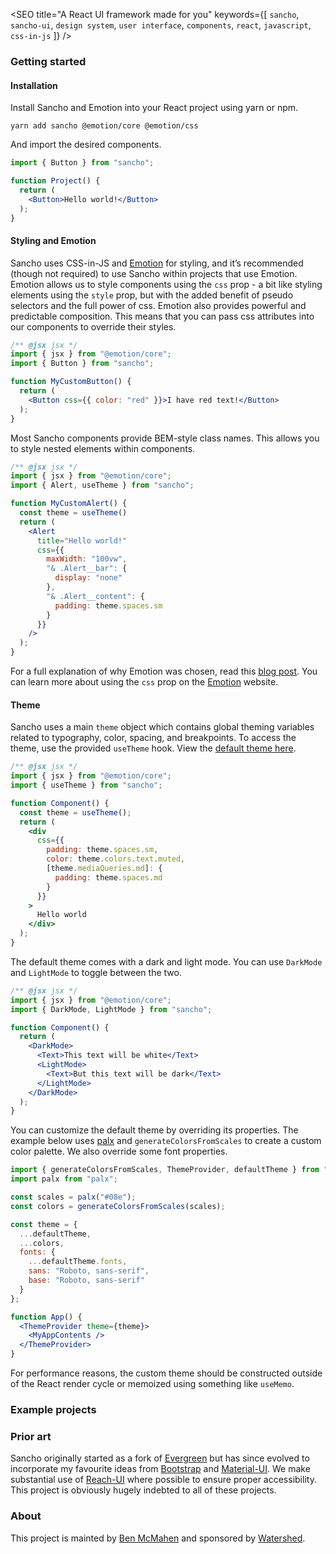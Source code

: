 
<SEO
  title="A React UI framework made for you"
  keywords={[
    `sancho`,
    `sancho-ui`,
    `design system`,
    `user interface`,
    `components`,
    `react`,
    `javascript`,
    `css-in-js`
  ]}
/>


### Getting started

#### Installation

Install Sancho and Emotion into your React project using yarn or npm.

```
yarn add sancho @emotion/core @emotion/css
```

And import the desired components.

```.jsx
import { Button } from "sancho";

function Project() {
  return (
    <Button>Hello world!</Button>
  );
}
```

#### Styling and Emotion

Sancho uses CSS-in-JS and [Emotion](https://emotion.sh/docs/introduction) for styling, and it’s recommended (though not required) to use Sancho within projects that use Emotion. Emotion allows us to style components using the `css` prop - a bit like styling elements using the `style` prop, but with the added benefit of pseudo selectors and the full power of css. Emotion also provides powerful and predictable composition. This means that you can pass css attributes into our components to override their styles.

```.jsx
/** @jsx jsx */
import { jsx } from "@emotion/core";
import { Button } from "sancho";

function MyCustomButton() {
  return (
    <Button css={{ color: "red" }}>I have red text!</Button>
  );
}
```

Most Sancho components provide BEM-style class names. This allows you to style nested elements within components.

```.jsx
/** @jsx jsx */
import { jsx } from "@emotion/core";
import { Alert, useTheme } from "sancho";

function MyCustomAlert() {
  const theme = useTheme()
  return (
    <Alert
      title="Hello world!"
      css={{
        maxWidth: "100vw",
        "& .Alert__bar": {
          display: "none"
        },
        "& .Alert__content": {
          padding: theme.spaces.sm
        }
      }}
    />
  );
}
```

For a full explanation of why Emotion was chosen, read this [blog post](https://benmcmahen.com/why-i-choose-emotion/). You can learn more about using the `css` prop on the [Emotion](https://emotion.sh/docs/css-prop) website.

#### Theme

Sancho uses a main `theme` object which contains global theming variables related to typography, color, spacing, and breakpoints. To access the theme, use the provided `useTheme` hook. View the [default theme here](https://github.com/bmcmahen/sancho/blob/master/src/Theme/index.ts).

```.jsx
/** @jsx jsx */
import { jsx } from "@emotion/core";
import { useTheme } from "sancho";

function Component() {
  const theme = useTheme();
  return (
    <div
      css={{
        padding: theme.spaces.sm,
        color: theme.colors.text.muted,
        [theme.mediaQueries.md]: {
          padding: theme.spaces.md
        }
      }}
    >
      Hello world
    </div>
  );
}
```

The default theme comes with a dark and light mode. You can use `DarkMode` and `LightMode` to toggle between the two.

```.jsx
/** @jsx jsx */
import { jsx } from "@emotion/core";
import { DarkMode, LightMode } from "sancho";

function Component() {
  return (
    <DarkMode>
      <Text>This text will be white</Text>
      <LightMode>
        <Text>But this text will be dark</Text>
      </LightMode>
    </DarkMode>
  );
}
```

You can customize the default theme by overriding its properties.
The example below uses [palx](https://palx.jxnblk.com/) and `generateColorsFromScales` to create a custom color palette. We also
override some font properties.

```.jsx
import { generateColorsFromScales, ThemeProvider, defaultTheme } from "sancho";
import palx from "palx";

const scales = palx("#08e");
const colors = generateColorsFromScales(scales);

const theme = {
  ...defaultTheme,
  ...colors,
  fonts: {
    ...defaultTheme.fonts,
    sans: "Roboto, sans-serif",
    base: "Roboto, sans-serif"
  }
};

function App() {
  <ThemeProvider theme={theme}>
    <MyAppContents />
  </ThemeProvider>
}
```

For performance reasons, the custom theme should be constructed outside of the React render cycle or memoized using something like `useMemo`.

### Example projects

<Examples />

### Prior art

Sancho originally started as a fork of [Evergreen](https://evergreen.segment.com/) but has since evolved to incorporate my favourite ideas from [Bootstrap](https://getbootstrap.com/) and [Material-UI](https://material-ui.com/). We make substantial use of [Reach-UI](https://github.com/reach/reach-ui) where possible to ensure proper accessibility. This project is obviously hugely indebted to all of these projects.

### About

This project is mainted by [Ben McMahen](http://benmcmahen.com) and sponsored by [Watershed](http://www.watershed-ed.org).
